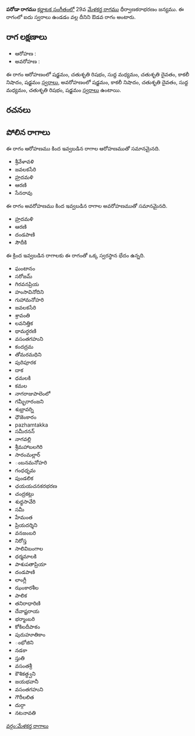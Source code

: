 {{Infobox ragam
	| name          	= పరోడా
	| synonym	    	= 
	| mela          	= 
	| chakra        	= 
	| janaka        	= 
	| type          	= ఔడవ
	| arohanam      	= {{svaraC|S|R2|M1|D2|N3|S'}} 
	| avarohanam    	= {{svaraC|S'|N3|D2|M1|R2|S}}
	| jeeva         	=
	| chhaya        	=
	| nyasa         	=
	| vishesha      	= 
	| equivalent  		= 
}}
{{కర్ణాటక సంగీత రాగాలు}}
'''పరోడా రాగము''' [[కర్ణాటక సంగీతం]]లో 29వ [[మేళకర్త రాగము]] ధీర్వాణకరాభరణం జన్యము.  ఈ రాగంలో ఐదు స్వరాలు ఉండడం వల్ల దీనిని ఔడవ రాగం అంటారు.


==రాగ లక్షణాలు==


* ఆరోహణ : {{svaraC|S|R2|M1|D2|N3|S'}} 
* అవరోహణ : {{svaraC|S'|N3|D2|M1|R2|S}}

ఈ రాగం ఆరోహణంలో షడ్జమం, చతుశృతి రిషభం, సుద్ద మధ్యమం, చతుశృతి దైవతం, కాకలీ నిషాదం, షడ్జమం [[స్వరాలు]], అవరోహణంలో షడ్జమం, కాకలీ నిషాదం, చతుశృతి దైవతం, సుద్ద మధ్యమం, చతుశృతి రిషభం, షడ్జమం [[స్వరాలు]] ఉంటాయి.

==రచనలు==



==పోలిన రాగాలు==
ఈ రాగం ఆరోహణము కింద ఇవ్వబడిన రాగాల ఆరోహణముతో సమానమైనది.
* శ్రీవేళావళి
* జవలకసేరి
* హ్రదమళి
* ఆరణి
* సేనరావు

ఈ రాగం అవరోహణము కింద ఇవ్వబడిన రాగాల అవరోహణముతో సమానమైనది.
* హ్రదమళి
* ఆరణి
* దండపాణి
* సౌదీకి

ఈ క్రింద ఇవ్వబడిన రాగాలకు ఈ రాగంతో ఒక్క స్వరస్థాన భేదం ఉన్నది.
* ఘంటానం
* సరోజమ్
* గిరవనప్రియ
* హంసావినోదిని
* గుహామనోహరి
* జవలకసేరి
* శ్రావంతి
* లవనిత్తిక
* థామర్ధరణి
* వసంతగహుని
* కందద్రమ
* తోమరమధిని
* పురిపూరక
* దాక
* ధమలకి
* కమల
* నాగరాజుపాలెంలో
* గమ్భీరారంజని
* శుభ్రావర్ని
* ధౌజెంకారం
* pazhamtakka
* సమీరనన్
* నాగవల్లి
* శ్రీమహాబలగిరి
* సారంమల్లార్
* ంబనమనోహరి
* గంధధృమ
* పుండలిక
* ఛయయచనకరభరణ
* చంద్రకట్లు
* శుధ్ధసావేరి
* సమీ
* హేమంత
* ప్రియదర్శిని
* వనజంబరి
* నిరోస్త
* సాలివిబంగాల
* ధర్మమాలకి
* పాశుపతాప్రియా
* దండపాణి
* లాంగ్లీ
* ఝంకారశీల
* పాలిక
* తనిరాధారిణి
* దేవాష్టరాయ
* భర్మాంబరి
* కోకిలదీపాకం
* పురుహూతికాం
* ంభోజిని
* నడకా
* స్తుతి
* వసంతశ్రీ
* కౌశికత్ధ్వని
* జయభవానీ
* వసంతగహుని
* గౌరీలలిత
* దుర్గా
* నటనావతి



[[వర్గం:మేళకర్త రాగాలు]]